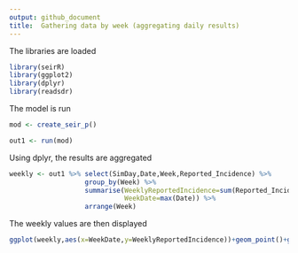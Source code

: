 ```yaml
---
output: github_document
title:  Gathering data by week (aggregating daily results)
---
```


<!-- README.md is generated from README.Rmd. Please edit that file -->
The libraries are loaded

```r
library(seirR)
library(ggplot2)
library(dplyr)
library(readsdr)
```

The model is run

```r
mod <- create_seir_p()

out1 <- run(mod)
```

Using dplyr, the results are aggregated

```r
weekly <- out1 %>% select(SimDay,Date,Week,Reported_Incidence) %>%
                   group_by(Week) %>%
                   summarise(WeeklyReportedIncidence=sum(Reported_Incidence),
                             WeekDate=max(Date)) %>%
                   arrange(Week)
```

The weekly values are then displayed
```r
ggplot(weekly,aes(x=WeekDate,y=WeeklyReportedIncidence))+geom_point()+geom_line()
```

